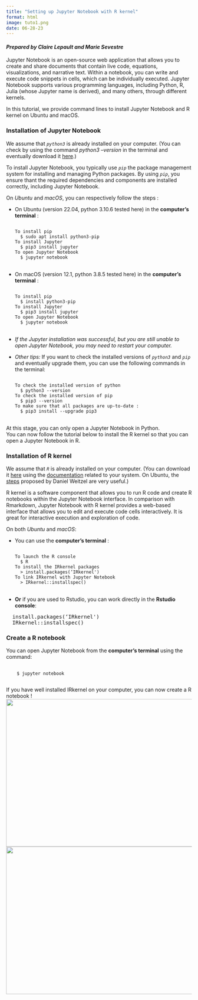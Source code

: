 ```yaml
---
title: "Setting up Jupyter Notebook with R kernel"
format: html
image: tuto1.png
date: 06-28-23
---
```



#### *Prepared by Claire Lepault and Marie Sevestre* <br>

Jupyter Notebook is an open-source web application that allows you to create and share documents that contain live code, equations, visualizations, and narrative text. Within a notebook, you can write and execute code snippets in cells, which can be individually executed. Jupyter Notebook supports  various programming languages, including Python, R, Julia (whose Jupyter name is derived), and many others, through different kernels. 

In this tutorial, we provide command lines to install Jupyter Notebook and R kernel on Ubuntu and macOS. 


### Installation of Jupyter Notebook

We assume that *`python3`* is already installed on your computer. (You can check by using the command *python3 --version* in the terminal and eventually download it [here](https://www.python.org/downloads/).)

To install Jupyter Notebook, you typically use *`pip`* the package management system for installing and managing Python packages. By using *`pip`*, you ensure thant the required dependencies and components are installed correctly, including Jupyter Notebook. 

On *Ubuntu* and *macOS*, you can respectively follow the steps :  

* On Ubuntu (version 22.04, python 3.10.6 tested here) in the **computer's terminal** :  
<pre>
  <code>
  To install pip
    <span>&#36; sudo apt install python3-pip </span>
  To install Jupyter
    <span>&#36; pip3 install jupyter </span>
  To open Jupyter Notebook
    <span>&#36; jupyter notebook </span>
  </code>
</pre>

* On macOS (version 12.1, python 3.8.5 tested here) in the **computer's terminal** : 
<pre>
  <code>
  To install pip
    <span>&#36; install python3-pip </span>
  To install Jupyter
    <span>&#36; pip3 install jupyter </span>
  To open Jupyter Notebook 
    <span>&#36; jupyter notebook </span>
  </code>
</pre>

* *If the Jupyter installation was successful, but you are still unable to open Jupyter Notebook, you may need to restart your computer.*

* *Other tips:* If you want to check the installed versions of *`python3`* and *`pip`* and eventually upgrade them, you can use the following commands in the terminal:
<pre>
  <code>
  To check the installed version of python 
    <span>&#36; python3 --version </span>
  To check the installed version of pip
    <span>&#36; pip3 --version </span>
  To make sure that all packages are up-to-date : 
    <span>&#36; pip3 install --upgrade pip3 </span>
  </code>
</pre>

At this stage, you can only open a Jupyter Notebook in Python. <br>
You can now follow the tutorial below to install the R kernel so that you can open a Jupyter Notebook in R. 

### Installation of R kernel

We assume that *`R`* is already installed on your computer. (You can download it [here](https://www.r-project.org/) using the [documentation](https://cran.r-project.org/doc/FAQ/R-FAQ.html9) related to your system. On Ubuntu, the [steps](https://www.danweitzel.net/post/installr/) proposed by Daniel Weitzel are very useful.)

R kernel is a software component that allows you to run R code and create R notebooks within the Jupyter Notebook interface.  In comparison with Rmarkdown, Jupyter Notebook with R kernel provides a web-based interface that allows you to edit and execute code cells interactively. It is great for interactive execution and exploration of code.

On both *Ubuntu* and *macOS*:

* You can use the **computer's terminal** : 
<pre>
  <code>
  To launch the R console 
    <span>&#36; R </span>
  To install the IRkernel packages 
    > install.packages(‘IRkernel')  </span>
  To link IRkernel with Jupyter Notebook 
    > IRkernel::installspec()  </span>
  </code>
</pre>

* **Or** if you are used to Rstudio, you can work directly in the **Rstudio console**:

<pre>
  install.packages(‘IRkernel')                                              
  IRkernel::installspec()
</pre> 


### Create a R notebook
You can open Jupyter Notebook from the **computer's terminal** using the command:
<pre>
  <code>
    <span>&#36; jupyter notebook </span>
  </code>
</pre>
If you have well installed IRkernel on your computer, you can now create a R notebook ! 
<br> 
<img src="tuto1_ex1_jnb.png" width="1000" height="400"/>
<img src="tuto1_ex2_jnb.png" width="1000" height="400"/>

